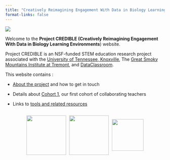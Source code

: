 ```yaml
---
title: "Creatively Reimagining Engagement With Data in Biology Learning Environments"
format-links: false
---
```


![](images/IMG_6819-01.jpeg){fig-align="center"}

Welcome to the **Project CREDIBLE (Creatively Reimagining Engagement With Data in Biology Learning Environments**) website.

Project CREDIBLE is an NSF-funded STEM education research project associated with the [University of Tennessee, Knoxville](https://www.utk.edu/), The [Great Smoky Mountains Institute at Tremont](https://gsmit.org/), and [DataClassroom](https://dataclassroom.com/).

This website contains :

-   [About the project](about.qmd) and how to get in touch

-   Details about [Cohort 1](cohort-1.qmd), our first cohort of collaborating teachers

-   Links to [tools and related resources](tools-and-resources.qmd)

::: {style="display: flex; justify-content: center; align-items: center;"}
<img src="images/CredibleMaster-02.jpg" width="125" height="125" style="margin-right: 10px;"/>

<img src="images/clipboard-464706329.png" width="125" height="125" style="margin-right: 10px;"/>

<img src="images/clipboard-236040836.png" width="100" height="100"/>
:::
